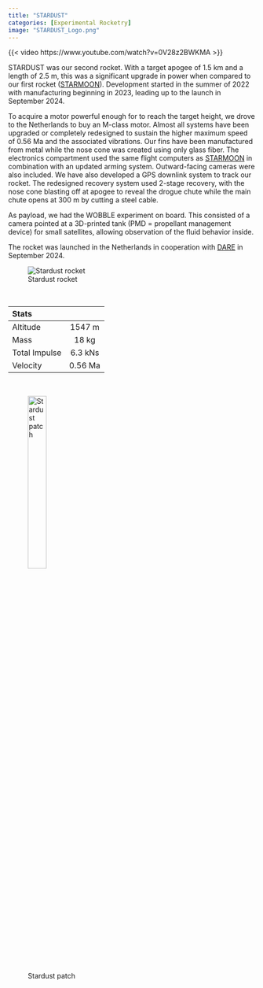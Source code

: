 ---
title: "STARDUST"
categories: [Experimental Rocketry]
image: "STARDUST_Logo.png"
---

{{< video https://www.youtube.com/watch?v=0V28z2BWKMA >}}


STARDUST was our second rocket. With a target apogee of 1.5 km and a length of 2.5 m, this was a significant upgrade in power when compared to our first rocket ([STARMOON](/projects/Starmoon/)). Development started in the summer of 2022 with manufacturing beginning in 2023, leading up to the launch in September 2024.

To acquire a motor powerful enough for to reach the target height, we drove to the Netherlands to buy an M-class motor.
Almost all systems have been upgraded or completely redesigned to sustain the higher maximum speed of 0.56 Ma and the associated vibrations.
Our fins have been manufactured from metal while the nose cone was created using only glass fiber.
The electronics compartment used the same flight computers as [STARMOON](/projects/Starmoon/) in combination with an updated arming system. Outward-facing cameras were also included.
We have also developed a GPS downlink system to track our rocket.
The redesigned recovery system used 2-stage recovery, with the nose cone blasting off at apogee to reveal the drogue chute while the main chute opens at 300 m by cutting a steel cable.

As payload, we had the WOBBLE experiment on board. This consisted of a camera pointed at a 3D-printed tank (PMD = propellant management device) for small satellites, allowing observation of the fluid behavior inside.

The rocket was launched in the Netherlands in cooperation with [DARE](https://dare.tudelft.nl/) in September 2024.

![Stardust rocket](Stardust.png)

<br/>

| Stats         |                |
| :---          |     :---:      |
| Altitude      | 1547 m         |
| Mass          | 18 kg          |
| Total Impulse | 6.3 kNs        |
| Velocity      | 0.56 Ma        |
<br/>


![Stardust patch](STARDUST_Logo.png){width=30%}
